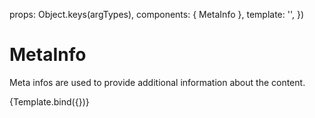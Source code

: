 
<Meta title="Components/MetaInfo" component={MetaInfo} />

  props: Object.keys(argTypes),
  components: { MetaInfo },
  template: '<MetaInfo :metainfos="metainfos"  />',
})

# MetaInfo

Meta infos are used to provide additional information about the content.

<Canvas>
  <Story
    name="Example"
    args={{
      metainfos: ['This is a meta info', 'This is another meta info'],
    }}
  >
    {Template.bind({})}
  </Story>
</Canvas>
